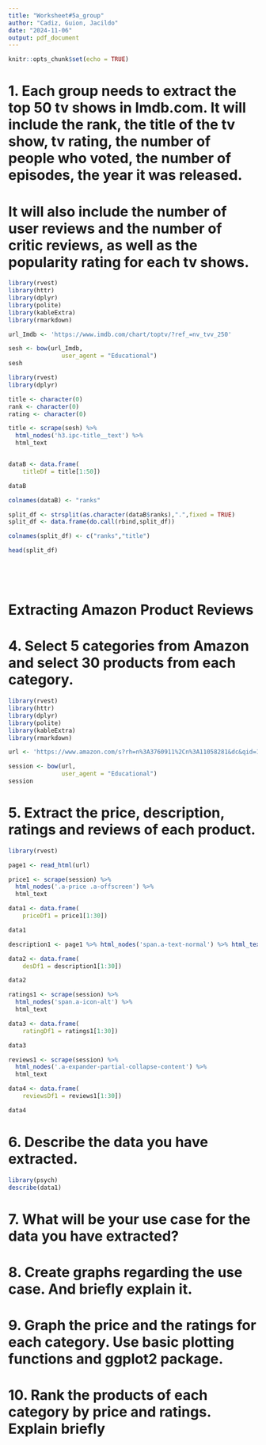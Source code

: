 ```yaml
---
title: "Worksheet#5a_group"
author: "Cadiz, Guion, Jacildo"
date: "2024-11-06"
output: pdf_document
---
```


```r
knitr::opts_chunk$set(echo = TRUE)
```
# 1. Each group needs to extract the top 50 tv shows in Imdb.com. It will include the rank, the title of the tv show, tv rating, the number of people who voted, the number of episodes, the year it was released.

# It will also include the number of user reviews and the number of critic reviews, as well as the popularity rating for each tv shows.
```r
library(rvest)  
library(httr)
library(dplyr)
library(polite)
library(kableExtra)
library(rmarkdown)

url_Imdb <- 'https://www.imdb.com/chart/toptv/?ref_=nv_tvv_250'

sesh <- bow(url_Imdb,
               user_agent = "Educational")
sesh
```
```r
library(rvest)
library(dplyr)

title <- character(0)
rank <- character(0)
rating <- character(0)

title <- scrape(sesh) %>%
  html_nodes('h3.ipc-title__text') %>% 
  html_text


dataB <- data.frame(
    titleDf = title[1:50])

dataB

colnames(dataB) <- "ranks"

split_df <- strsplit(as.character(dataB$ranks),".",fixed = TRUE)
split_df <- data.frame(do.call(rbind,split_df))

colnames(split_df) <- c("ranks","title")

head(split_df) 






```












# Extracting Amazon Product Reviews
# 4. Select 5 categories from Amazon and select 30 products from each category.
```r
library(rvest)
library(httr)
library(dplyr)
library(polite)
library(kableExtra)
library(rmarkdown)

url <- 'https://www.amazon.com/s?rh=n%3A3760911%2Cn%3A11058281&dc&qid=1730855869&rnid=3760911&ref=sr_nr_n_1i'

session <- bow(url,
               user_agent = "Educational")
session

```
# 5. Extract the price, description, ratings and reviews of each product.
```r
library(rvest)

page1 <- read_html(url)

price1 <- scrape(session) %>%
  html_nodes('.a-price .a-offscreen') %>% 
  html_text

data1 <- data.frame(
    priceDf1 = price1[1:30])

data1

description1 <- page1 %>% html_nodes('span.a-text-normal') %>% html_text()

data2 <- data.frame(
    desDf1 = description1[1:30])

data2

ratings1 <- scrape(session) %>%
  html_nodes('span.a-icon-alt') %>% 
  html_text

data3 <- data.frame(
    ratingDf1 = ratings1[1:30])

data3

reviews1 <- scrape(session) %>%
  html_nodes('.a-expander-partial-collapse-content') %>% 
  html_text

data4 <- data.frame(
    reviewsDf1 = reviews1[1:30])

data4

```
# 6. Describe the data you have extracted.
```r
library(psych)
describe(data1)
```


# 7. What will be your use case for the data you have extracted?
# 8. Create graphs regarding the use case. And briefly explain it.
# 9. Graph the price and the ratings for each category. Use basic plotting functions and ggplot2 package.
# 10. Rank the products of each category by price and ratings. Explain briefly